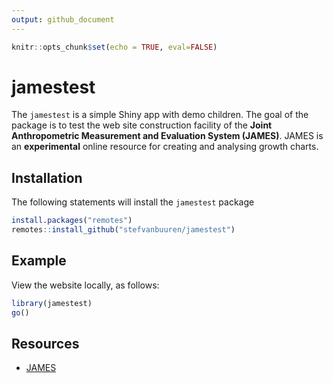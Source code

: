---
output: github_document
---

<!-- README.md is generated from README.Rmd. Please edit that file -->


```{r setup, include=FALSE}
knitr::opts_chunk$set(echo = TRUE, eval=FALSE)
```

# jamestest

The `jamestest` is a simple Shiny app with demo children. The goal 
of the package is to test the web site construction facility of the
**Joint Anthropometric Measurement and Evaluation System (JAMES)**.
JAMES is an **experimental** online resource for creating and analysing
growth charts.

## Installation

The following statements will install the `jamestest` package

```{r eval = FALSE}
install.packages("remotes")
remotes::install_github("stefvanbuuren/jamestest")
```

## Example

View the website locally, as follows:

```{r}
library(jamestest)
go()
```

## Resources

- [JAMES](https://github.com/stefvanbuuren/james)
